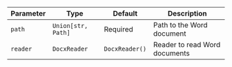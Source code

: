 | Parameter | Type               | Default        | Description                   |
| --------- | ------------------ | -------------- | ----------------------------- |
| `path`    | `Union[str, Path]` | Required       | Path to the Word document     |
| `reader`  | `DocxReader`       | `DocxReader()` | Reader to read Word documents |
